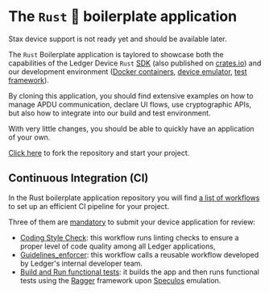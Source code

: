 
# The `Rust` 🦀 boilerplate application

<Callout type="info">
Stax device support is not ready yet and should be available later.
</Callout>

The `Rust` Boilerplate application is taylored to showcase both the capabilities of the Ledger Device `Rust` [SDK](https://github.com/LedgerHQ/ledger-device-rust-sdk/tree/master) 
(also published on [crates.io](https://crates.io/crates/ledger_device_sdk)) and our development environment ([Docker containers](https://github.com/LedgerHQ/ledger-app-builder), 
[device emulator](https://github.com/LedgerHQ/speculos), [test framework](https://github.com/LedgerHQ/ragger)).

By cloning this application, you should find extensive examples on how to manage APDU communication, declare UI flows,
use cryptographic APIs, but also how to integrate into our build and test environment.

With very little changes, you should be able to quickly have an application of your own.

[Click here](https://github.com/LedgerHQ/app-boilerplate-rust) to fork the repository and start your project.

## Continuous Integration (CI)

In the Rust boilerplate application repository you will find [a list of workflows](https://github.com/LedgerHQ/app-boilerplate-rust/tree/main/.github/workflows) 
to set up an efficient CI pipeline for your project.

Three of them are <u>mandatory</u> to submit your device application for review:
- [Coding Style Check](https://github.com/LedgerHQ/app-boilerplate-rust/blob/main/.github/workflows/coding_style_checks.yml): 
this workflow runs linting checks to ensure a proper level of code quality among all Ledger applications,
- [Guidelines_enforcer](https://github.com/LedgerHQ/app-boilerplate/blob/master/.github/workflows/guidelines_enforcer.yml):
  this workflow calls a reusable workflow developed by Ledger's internal developer team.
- [Build and Run functional tests](https://github.com/LedgerHQ/app-boilerplate-rust/blob/main/.github/workflows/build_and_functional_tests.yml): it builds 
the app and then runs functional tests using the [Ragger](https://github.com/LedgerHQ/ragger) framework upon [Speculos](https://github.com/LedgerHQ/speculos) 
emulation. 

